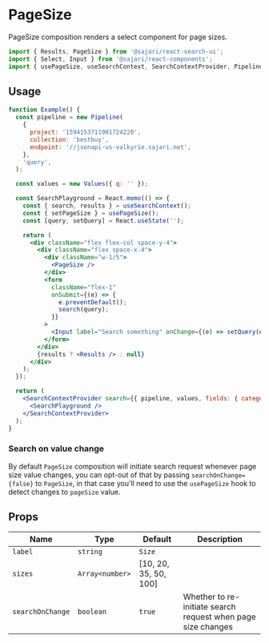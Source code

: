 
<SEO title="PageSize" description="PageSize composition renders a select component for page sizes." />

# PageSize

PageSize composition renders a select component for page sizes.

```js
import { Results, PageSize } from '@sajari/react-search-ui';
import { Select, Input } from '@sajari/react-components';
import { usePageSize, useSearchContext, SearchContextProvider, Pipeline, Values } from '@sajari/react-hooks';
```

## Usage

```jsx
function Example() {
  const pipeline = new Pipeline(
    {
      project: '1594153711901724220',
      collection: 'bestbuy',
      endpoint: '//jsonapi-us-valkyrie.sajari.net',
    },
    'query',
  );

  const values = new Values({ q: '' });

  const SearchPlayground = React.memo(() => {
    const { search, results } = useSearchContext();
    const { setPageSize } = usePageSize();
    const [query, setQuery] = React.useState('');

    return (
      <div className="flex flex-col space-y-4">
        <div className="flex space-x-4">
          <div className="w-1/5">
            <PageSize />
          </div>
          <form
            className="flex-1"
            onSubmit={(e) => {
              e.preventDefault();
              search(query);
            }}
          >
            <Input label="Search something" onChange={(e) => setQuery(e.target.value)} />
          </form>
        </div>
        {results ? <Results /> : null}
      </div>
    );
  });

  return (
    <SearchContextProvider search={{ pipeline, values, fields: { category: 'brand', title: 'name' } }}>
      <SearchPlayground />
    </SearchContextProvider>
  );
}
```

### Search on value change

By default `PageSize` composition will initiate search request whenever page size value changes, you can opt-out of that by passing `searchOnChange={false}` to `PageSize`, in that case you'll need to use the `usePageSize` hook to detect changes to `pageSize` value.

## Props

| Name             | Type            | Default               | Description                                                  |
| ---------------- | --------------- | --------------------- | ------------------------------------------------------------ |
| `label`          | `string`        | `Size`                |                                                              |
| `sizes`          | `Array<number>` | [10, 20, 35, 50, 100] |
| `searchOnChange` | `boolean`       | `true`                | Whether to re-initiate search request when page size changes |

